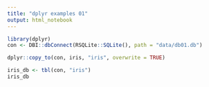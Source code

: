 ```yaml
---
title: "dplyr examples 01"
output: html_notebook
---
```



```r
library(dplyr)
con <- DBI::dbConnect(RSQLite::SQLite(), path = "data/db01.db")
```
```r
dplyr::copy_to(con, iris, "iris", overwrite = TRUE)
```
```r
iris_db <- tbl(con, "iris")
iris_db
```
